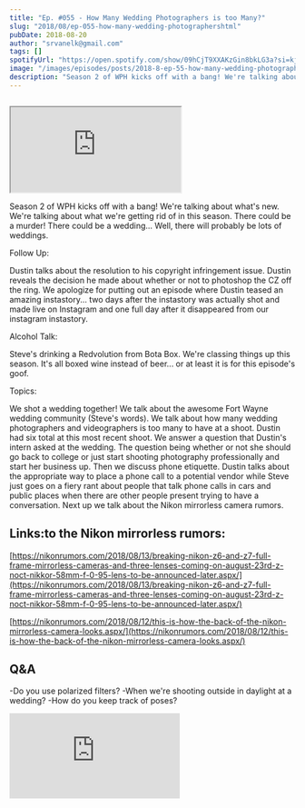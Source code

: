 ```yaml
---
title: "Ep. #055 - How Many Wedding Photographers is too Many?"
slug: "2018/08/ep-055-how-many-wedding-photographershtml"
pubDate: 2018-08-20
author: "srvanelk@gmail.com"
tags: []
spotifyUrl: "https://open.spotify.com/show/09hCjT9XXAKzGin8bkLG3a?si=kjRZvQ1JTb6Ov3HVzSSlWA"
image: "/images/episodes/posts/2018-8-ep-55-how-many-wedding-photographershtml/image-asset.webp"
description: "Season 2 of WPH kicks off with a bang! We're talking about what's new. We're talking about what we're getting rid of in this season. There could be a murder! There could be a wedding... Well, there will probably be lots of weddings."
---
```


<figure>
  <img src="/images/episodes/posts/2018-8-ep-55-how-many-wedding-photographershtml/image-asset.webp" alt="" />
</figure>

<iframe scrolling="no" src="https://anchor.fm/weddingphotohangover/embed/episodes/Ep--055---How-Many-Wedding-Photographers-is-too-Many-e22io5?wmode=opaque" data-embed="true"></iframe>

Season 2 of WPH kicks off with a bang! We're talking about what's new. We're talking about what we're getting rid of in this season. There could be a murder! There could be a wedding... Well, there will probably be lots of weddings.

Follow Up:

Dustin talks about the resolution to his copyright infringement issue. Dustin reveals the decision he made about whether or not to photoshop the CZ off the ring. We apologize for putting out an episode where Dustin teased an amazing instastory... two days after the instastory was actually shot and made live on Instagram and one full day after it disappeared from our instagram instastory.

Alcohol Talk:

Steve's drinking a Redvolution from Bota Box. We're classing things up this season. It's all boxed wine instead of beer... or at least it is for this episode's goof.

Topics:

We shot a wedding together! We talk about the awesome Fort Wayne wedding community (Steve's words). We talk about how many wedding photographers and videographers is too many to have at a shoot. Dustin had six total at this most recent shoot. We answer a question that Dustin's intern asked at the wedding. The question being whether or not she should go back to college or just start shooting photography professionally and start her business up. Then we discuss phone etiquette. Dustin talks about the appropriate way to place a phone call to a potential vendor while Steve just goes on a fiery rant about people that talk phone calls in cars and public places when there are other people present trying to have a conversation. Next up we talk about the Nikon mirrorless camera rumors.

## Links:to the Nikon mirrorless rumors:

[https://nikonrumors.com/2018/08/13/breaking-nikon-z6-and-z7-full-frame-mirrorless-cameras-and-three-lenses-coming-on-august-23rd-z-noct-nikkor-58mm-f-0-95-lens-to-be-announced-later.aspx/](https://nikonrumors.com/2018/08/13/breaking-nikon-z6-and-z7-full-frame-mirrorless-cameras-and-three-lenses-coming-on-august-23rd-z-noct-nikkor-58mm-f-0-95-lens-to-be-announced-later.aspx/)

[https://nikonrumors.com/2018/08/12/this-is-how-the-back-of-the-nikon-mirrorless-camera-looks.aspx/](https://nikonrumors.com/2018/08/12/this-is-how-the-back-of-the-nikon-mirrorless-camera-looks.aspx/)

## Q&A

-Do you use polarized filters?
-When we're shooting outside in daylight at a wedding?
-How do you keep track of poses?

<iframe src="https://www.youtube.com/embed/OMTV-HgujsM" title="Embassy Theater Sign Drone Footage" frameborder="0" allow="accelerometer; autoplay; clipboard-write; encrypted-media; gyroscope; picture-in-picture; web-share" referrerpolicy="strict-origin-when-cross-origin" allowfullscreen></iframe>
